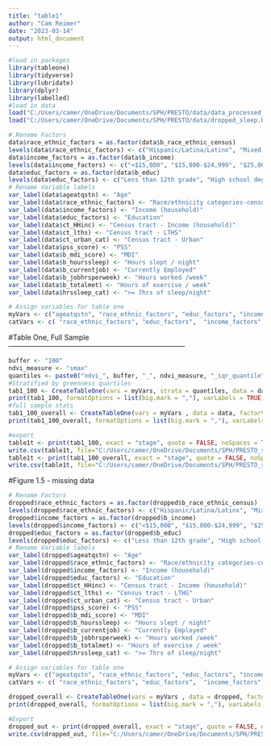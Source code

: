 ```yaml
---
title: "table1"
author: "Cam Reimer"
date: "2023-03-14"
output: html_document
---
```


```r
#load in packages 
library(tableone)
library(tidyverse)
library(lubridate)
library(dplyr)
library(labelled)
#load in data
load("C:/Users/camer/OneDrive/Documents/SPH/PRESTO/data/data_processed_sleep.RData")
load("C:/Users/camer/OneDrive/Documents/SPH/PRESTO/data/dropped_sleep.RData")
```

```r
# Rename Factors
data$race_ethnic_factors = as.factor(data$b_race_ethnic_census)
levels(data$race_ethnic_factors) <- c("Hispanic/Latina/Latinx", "Mixed race, Non-hispanic", "Black, Non-Hispanic", "Asian/Pac Islander, Non-Hispanic", "American Indian/Alaskan Native, Non-Hispanic", "White, Non-Hispanic", "Other race, non-hispanic/missing race")
data$income_factors = as.factor(data$b_income)
levels(data$income_factors) <- c("<$15,000", "$15,000-$24,999", "$25,000-$49,999", "$50,000-$74,999", "$75,000-$99,999", "$100,000-$124.999", "$125,000-$149,999", "$150,000-$199,999", ">=$200,000")
data$educ_factors = as.factor(data$b_educ)
levels(data$educ_factors) <- c("Less than 12th grade", "High school degree/GED", "Some college/vocational school", "College degree (4 years)", "Graduate degree")
# Rename Variable labels 
var_label(data$ageatqstn) <- "Age"
var_label(data$race_ethnic_factors) <- "Race/ethnicity categories-census"
var_label(data$income_factors) <- "Income (household)"
var_label(data$educ_factors) <- "Education"
var_label(data$ct_HHinc) <- "Census tract - Income (household)"
var_label(data$ct_lths) <- "Census tract - LTHS"
var_label(data$ct_urban_cat) <- "Census tract - Urban"
var_label(data$pss_score) <- "PSS"
var_label(data$b_mdi_score) <- "MDI" 
var_label(data$b_hourssleep) <- "Hours slept / night"
var_label(data$b_currentjob) <- "Currently Employed"
var_label(data$b_jobhrsperweek) <- "Hours worked /week"
var_label(data$b_totalmet) <- "Hours of exercise / week"
var_label(data$hrssleep_cat) <- ">= 7hrs of sleep/night"

# Assign variables for table one 
myVars <- c("ageatqstn", "race_ethnic_factors", "educ_factors", "income_factors", "ct_HHinc", "ct_lths", "ct_urban_cat", "b_hourssleep", "b_currentjob", "b_jobhrsperweek", "b_totalmet", "hrssleep_cat")
catVars <- c( "race_ethnic_factors", "educ_factors",  "income_factors", "ct_urban_cat", "b_currentjob", "hrssleep_cat")
```


#Table One, Full Sample ---------------------------------------------------------------------------

```r
buffer <- "100"
ndvi_measure <- "smax"
quantiles <- paste0("ndvi_", buffer, "_", ndvi_measure, "_iqr_quantile")
#Stratified by greenness quartiles 
tab1_100 <- CreateTableOne(vars = myVars, strata = quantiles, data = data, factorVars = catVars, test = FALSE)
print(tab1_100, formatOptions = list(big.mark = ","), varLabels = TRUE, dropEqual = TRUE)
#full sample stats
tab1_100_overall <- CreateTableOne(vars = myVars , data = data, factorVars = catVars, test = FALSE)
print(tab1_100_overall, formatOptions = list(big.mark = ","), varLabels = TRUE, dropEqual = TRUE)
```

```r
#export 
table1t <- print(tab1_100, exact = "stage", quote = FALSE, noSpaces = TRUE, printToggle = FALSE, varLabels = TRUE, dropEqual = TRUE)
write.csv(table1t, file="C:/Users/camer/OneDrive/Documents/SPH/PRESTO_sleep/table1.csv")
table1t <- print(tab1_100_overall, exact = "stage", quote = FALSE, noSpaces = TRUE, printToggle = FALSE, varLabels = TRUE, dropEqual = TRUE)
write.csv(table1t, file="C:/Users/camer/OneDrive/Documents/SPH/PRESTO_sleep/table1_overall.csv")
```


#Figure 1.5 - missing data 
```r
# Rename Factors
dropped$race_ethnic_factors = as.factor(dropped$b_race_ethnic_census)
levels(dropped$race_ethnic_factors) <- c("Hispanic/Latina/Latinx", "Mixed race, Non-hispanic", "Black, Non-Hispanic", "Asian/Pac Islander, Non-Hispanic", "American Indian/Alaskan Native, Non-Hispanic", "White, Non-Hispanic", "Other race, non-hispanic/missing race")
dropped$income_factors = as.factor(dropped$b_income)
levels(dropped$income_factors) <- c("<$15,000", "$15,000-$24,999", "$25,000-$49,999", "$50,000-$74,999", "$75,000-$99,999", "$100,000-$124.999", "$125,000-$149,999", "$150,000-$199,999", ">=$200,000")
dropped$educ_factors = as.factor(dropped$b_educ)
levels(dropped$educ_factors) <- c("Less than 12th grade", "High school degree/GED", "Some college/vocational school", "College degree (4 years)", "Graduate degree")
# Rename Variable labels 
var_label(dropped$ageatqstn) <- "Age"
var_label(dropped$race_ethnic_factors) <- "Race/ethnicity categories-census"
var_label(dropped$income_factors) <- "Income (household)"
var_label(dropped$educ_factors) <- "Education"
var_label(dropped$ct_HHinc) <- "Census tract - Income (household)"
var_label(dropped$ct_lths) <- "Census tract - LTHS"
var_label(dropped$ct_urban_cat) <- "Census tract - Urban"
var_label(dropped$pss_score) <- "PSS"
var_label(dropped$b_mdi_score) <- "MDI" 
var_label(dropped$b_hourssleep) <- "Hours slept / night"
var_label(dropped$b_currentjob) <- "Currently Employed"
var_label(dropped$b_jobhrsperweek) <- "Hours worked /week"
var_label(dropped$b_totalmet) <- "Hours of exercise / week"
var_label(dropped$hrssleep_cat) <- ">= 7hrs of sleep/night"

# Assign variables for table one 
myVars <- c("ageatqstn", "race_ethnic_factors", "educ_factors", "income_factors", "ct_HHinc", "ct_lths", "ct_urban_cat", "b_hourssleep", "b_currentjob", "b_jobhrsperweek", "b_totalmet", "hrssleep_cat")
catVars <- c( "race_ethnic_factors", "educ_factors",  "income_factors", "ct_urban_cat", "b_currentjob", "hrssleep_cat")

dropped_overall <- CreateTableOne(vars = myVars , data = dropped, factorVars = catVars, test = FALSE)
print(dropped_overall, formatOptions = list(big.mark = ","), varLabels = TRUE, dropEqual = TRUE)
```

```r
#Export
dropped_out <- print(dropped_overall, exact = "stage", quote = FALSE, noSpaces = TRUE, printToggle = FALSE, varLabels = TRUE, dropEqual = TRUE)
write.csv(dropped_out, file="C:/Users/camer/OneDrive/Documents/SPH/PRESTO_sleep/dropped_overall.csv")
```


